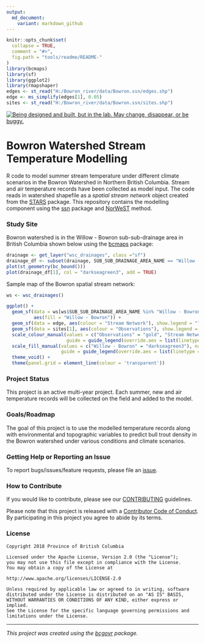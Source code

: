 ```yaml
---
output:
  md_document:
    variant: markdown_github
---
```


```r
knitr::opts_chunk$set(
  collapse = TRUE,
  comment = "#>",
  fig.path = "tools/readme/README-"
)
library(bcmaps)
library(sf)
library(ggplot2)
library(rmapshaper)
edges <- st_read("H:/Bowron_river/data/Bowron.ssn/edges.shp")
edge <- ms_simplify(edges[1], 0.05)
sites <- st_read("H:/Bowron_river/data/Bowron.ssn/sites.shp")
```

<a id="devex-badge" rel="Exploration" href="https://github.com/BCDevExchange/assets/blob/master/README.md"><img alt="Being designed and built, but in the lab. May change, disappear, or be buggy." style="border-width:0" src="https://assets.bcdevexchange.org/images/badges/exploration.svg" title="Being designed and built, but in the lab. May change, disappear, or be buggy." /></a>

# Bowron Watershed Stream Temperature Modelling

R code to model summer stream temperature under different climate scenarios in the Bowron Watershed in Northern British Columbia. Stream and air temperature records have been collected as model input. The  code reads in watershed shapefile as a *spatial stream network* object created from the [STARS](https://www.fs.fed.us/rm/boise/AWAE/projects/SSN_STARS/software_data.html) package. This repository contains the modelling component using the [ssn](https://cran.r-project.org/web/packages/SSN/index.html) package and [NorWeST](https://www.fs.fed.us/rm/boise/AWAE/projects/NorWeST.html) method.

### Study Site

Bowron watershed is in the Willow - Bowron sub-sub-drainage area in British Columbia shown below using the [bcmaps](https://github.com/bcgov/bcmaps) package:

```r
drainage <- get_layer("wsc_drainages", class ="sf")
drainage_df <- subset(drainage, SUB_SUB_DRAINAGE_AREA_NAME == "Willow - Bowron")
plot(st_geometry(bc_bound()))
plot(drainage_df[1], col = "darkseagreen3", add = TRUE)
```

Sample map of the Bowron spatial stream network:

```r
ws <- wsc_drainages()

ggplot() +
  geom_sf(data = ws[ws$SUB_SUB_DRAINAGE_AREA_NAME %in% "Willow - Bowron", ], 
          aes(fill = "Willow - Bowron")) +
  geom_sf(data = edge, aes(colour = "Stream Network"), show.legend = "line") +
  geom_sf(data = sites[1], aes(colour = "Observations"), show.legend = "point") +
  scale_colour_manual(values = c("Observations" = "gold", "Stream Network" = "black"), name = NULL,
                      guide = guide_legend(override.aes = list(linetype = c("blank", "solid"), shape = c(16, NA)))) +
  scale_fill_manual(values = c("Willow - Bowron" = "darkseagreen3"), name = NULL,
                    guide = guide_legend(override.aes = list(linetype = "blank", shape = NA))) +
  theme_void() +
  theme(panel.grid = element_line(colour = 'transparent'))
```

### Project Status

This project is an active multi-year project. Each summer, new and air temperature records will be collected on the field and added to the model.

### Goals/Roadmap

The goal of this project is to use the modelled temperature records along with environmental and topographic variables to predict bull trout density in the Bowron watershed under various conditions and climate scenarios.

### Getting Help or Reporting an Issue

To report bugs/issues/feature requests, please file an [issue](https://github.com/bcgov/bowron-ssn/issues/).

### How to Contribute

If you would like to contribute, please see our [CONTRIBUTING](CONTRIBUTING.md) guidelines.

Please note that this project is released with a [Contributor Code of Conduct](CODE_OF_CONDUCT.md). By participating in this project you agree to abide by its terms.

### License

```
Copyright 2018 Province of British Columbia

Licensed under the Apache License, Version 2.0 (the "License");
you may not use this file except in compliance with the License.
You may obtain a copy of the License at

http://www.apache.org/licenses/LICENSE-2.0

Unless required by applicable law or agreed to in writing, software distributed under the License is distributed on an "AS IS" BASIS,
WITHOUT WARRANTIES OR CONDITIONS OF ANY KIND, either express or implied.
See the License for the specific language governing permissions and limitations under the License.
```

---
*This project was created using the [bcgovr](https://github.com/bcgov/bcgovr) package.* 
